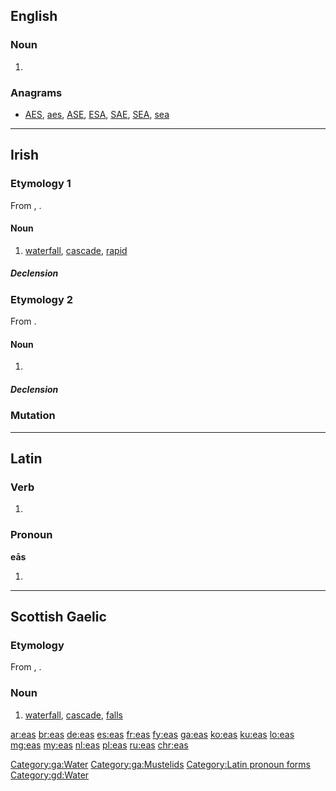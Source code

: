 {{also|EAS}}
==English==

===Noun===
{{head|en|plural}}

# {{plural of|ea|lang=en}}

===Anagrams===
* [[AES#English|AES]], [[aes#English|aes]], [[ASE#English|ASE]], [[ESA#English|ESA]], [[SAE#English|SAE]], [[SEA#English|SEA]], [[sea#English|sea]]

----

==Irish==

===Etymology 1===
From {{etyl|sga|ga}} {{term|es|lang=sga}}, {{term|ess||cataract, rapid, rapidly flowing stream|lang=sga}}.

====Noun====
{{ga-noun|g=m|easa|easanna}}

# [[waterfall]], [[cascade]], [[rapid]]

=====Declension=====
{{ga-decl-m3|e|as|asa|asanna}}

[[Category:ga:Water]]

===Etymology 2===
From {{etyl|sga|ga}} {{term|es||stoat, weasel|lang=sga}}.

====Noun====
{{ga-noun|g=f|easa|easa}}

# {{alternative form of|easóg|lang=ga}}

=====Declension=====
{{ga-decl-f-irreg|e|as|asa|asa|as}}

===Mutation===
{{ga mut vowel}}

[[Category:ga:Mustelids]]

----

==Latin==

===Verb===
{{la-verb-form|eās}}

# {{inflection of|eō||2|s|pres|actv|subj|lang=la}}

===Pronoun===
'''eās'''

# {{inflection of|is||acc|f|p|lang=la}}

[[Category:Latin pronoun forms]]

----

==Scottish Gaelic==

===Etymology===
From {{etyl|sga|gd}} {{term|es|lang=sga}}, {{term|ess||cataract, rapid, rapidly flowing stream|lang=sga}}.

===Noun===
{{gd-noun|g=m|gen=easa|pl=easan}}

# [[waterfall]], [[cascade]], [[falls]]

[[Category:gd:Water]]

[[ar:eas]]
[[br:eas]]
[[de:eas]]
[[es:eas]]
[[fr:eas]]
[[fy:eas]]
[[ga:eas]]
[[ko:eas]]
[[ku:eas]]
[[lo:eas]]
[[mg:eas]]
[[my:eas]]
[[nl:eas]]
[[pl:eas]]
[[ru:eas]]
[[chr:eas]]